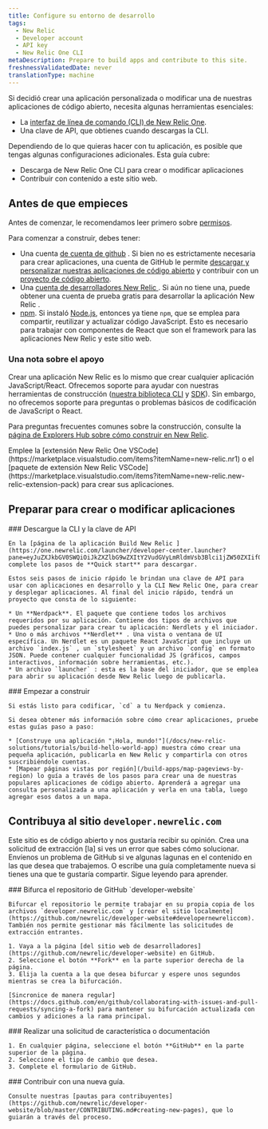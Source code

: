 ```yaml
---
title: Configure su entorno de desarrollo
tags:
  - New Relic
  - Developer account
  - API key
  - New Relic One CLI
metaDescription: Prepare to build apps and contribute to this site.
freshnessValidatedDate: never
translationType: machine
---
```


Si decidió crear una aplicación personalizada o modificar una de nuestras aplicaciones de código abierto, necesita algunas herramientas esenciales:

* La [interfaz de línea de comando (CLI) de New Relic One](https://one.newrelic.com/launcher/developer-center.launcher?pane=eyJuZXJkbGV0SWQiOiJkZXZlbG9wZXItY2VudGVyLmRldmVsb3Blci1jZW50ZXIifQ==).
* Una clave de API, que obtienes cuando descargas la CLI.

Dependiendo de lo que quieras hacer con tu aplicación, es posible que tengas algunas configuraciones adicionales. Esta guía cubre:

* Descarga de New Relic One CLI para crear o modificar aplicaciones
* Contribuir con contenido a este sitio web.

## Antes de que empieces

Antes de comenzar, le recomendamos leer primero sobre [permisos](/docs/new-relic-solutions/new-relic-one/build-nr-apps/permission-manage-apps).

Para comenzar a construir, debes tener:

* Una cuenta [de cuenta de github](https://github.com/) . Si bien no es estrictamente necesaria para crear aplicaciones, una cuenta de GitHub le permite [descargar y personalizar nuestras aplicaciones de código abierto](https://opensource.newrelic.com/explore-projects) y contribuir con un [proyecto de código abierto](https://opensource.newrelic.com/contributing/).
* Una [cuenta de desarrolladores New Relic ](https://newrelic.com/signup/?partner=Developer+Edition). Si aún no tiene una, puede obtener una cuenta de prueba gratis para desarrollar la aplicación New Relic .
* [npm](https://www.npmjs.com/get-npm). Si instaló [Node.js](https://nodejs.org/en/download/), entonces ya tiene `npm`, que se emplea para compartir, reutilizar y actualizar código JavaScript. Esto es necesario para trabajar con componentes de React que son el framework para las aplicaciones New Relic y este sitio web.

### Una nota sobre el apoyo

Crear una aplicación New Relic es lo mismo que crear cualquier aplicación JavaScript/React. Ofrecemos soporte para ayudar con nuestras herramientas de construcción ([nuestra biblioteca CLI](/explore-docs/nr1-cli) y [SDK](/explore-docs/intro-to-sdk)). Sin embargo, no ofrecemos soporte para preguntas o problemas básicos de codificación de JavaScript o React.

Para preguntas frecuentes comunes sobre la construcción, consulte la [página de Explorers Hub sobre cómo construir en New Relic](https://discuss.newrelic.com/c/build-on-new-relic).

<Callout variant="tip">
  Emplee la [extensión New Relic One VSCode](https://marketplace.visualstudio.com/items?itemName=new-relic.nr1) o el [paquete de extensión New Relic VSCode](https://marketplace.visualstudio.com/items?itemName=new-relic.new-relic-extension-pack) para crear sus aplicaciones.
</Callout>

## Preparar para crear o modificar aplicaciones

<Steps>
  <Step>
    ### Descargue la CLI y la clave de API

    En la [página de la aplicación Build New Relic ](https://one.newrelic.com/launcher/developer-center.launcher?pane=eyJuZXJkbGV0SWQiOiJkZXZlbG9wZXItY2VudGVyLmRldmVsb3Blci1jZW50ZXIifQ==), complete los pasos de **Quick start** para descargar.

    Estos seis pasos de inicio rápido le brindan una clave de API para usar con aplicaciones en desarrollo y la CLI New Relic One, para crear y desplegar aplicaciones. Al final del inicio rápido, tendrá un proyecto que consta de lo siguiente:

    * Un **Nerdpack**. El paquete que contiene todos los archivos requeridos por su aplicación. Contiene dos tipos de archivos que puedes personalizar para crear tu aplicación: Nerdlets y el iniciador.
    * Uno o más archivos **Nerdlet** . Una vista o ventana de UI específica. Un Nerdlet es un paquete React JavaScript que incluye un archivo `index.js` , un `stylesheet` y un archivo `config` en formato JSON. Puede contener cualquier funcionalidad JS (gráficos, campos interactivos, información sobre herramientas, etc.).
    * Un archivo `launcher` : esta es la base del iniciador, que se emplea para abrir su aplicación desde New Relic luego de publicarla.
  </Step>

  <Step>
    ### Empezar a construir

    Si estás listo para codificar, `cd` a tu Nerdpack y comienza.

    Si desea obtener más información sobre cómo crear aplicaciones, pruebe estas guías paso a paso:

    * [Construye una aplicación "¡Hola, mundo!"](/docs/new-relic-solutions/tutorials/build-hello-world-app) muestra cómo crear una pequeña aplicación, publicarla en New Relic y compartirla con otros suscribiéndole cuentas.
    * [Mapear páginas vistas por región](/build-apps/map-pageviews-by-region) lo guía a través de los pasos para crear una de nuestras populares aplicaciones de código abierto. Aprenderá a agregar una consulta personalizada a una aplicación y verla en una tabla, luego agregar esos datos a un mapa.
  </Step>
</Steps>

## Contribuya al sitio `developer.newrelic.com`

Este sitio es de código abierto y nos gustaría recibir su opinión. Crea una solicitud de extracción \[la] si ves un error que sabes cómo solucionar. Envíenos un problema de GitHub si ve algunas lagunas en el contenido en las que desea que trabajemos. O escribe una guía completamente nueva si tienes una que te gustaría compartir. Sigue leyendo para aprender.

<Steps>
  <Step>
    ### Bifurca el repositorio de GitHub `developer-website`

    Bifurcar el repositorio le permite trabajar en su propia copia de los archivos `developer.newrelic.com` y [crear el sitio localmente](https://github.com/newrelic/developer-website#developernewreliccom). También nos permite gestionar más fácilmente las solicitudes de extracción entrantes.

    1. Vaya a la página [del sitio web de desarrolladores](https://github.com/newrelic/developer-website) en GitHub.
    2. Seleccione el botón **Fork** en la parte superior derecha de la página.
    3. Elija la cuenta a la que desea bifurcar y espere unos segundos mientras se crea la bifurcación.

    [Sincronice de manera regular](https://docs.github.com/en/github/collaborating-with-issues-and-pull-requests/syncing-a-fork) para mantener su bifurcación actualizada con cambios y adiciones a la rama principal.
  </Step>

  <Step>
    ### Realizar una solicitud de característica o documentación

    1. En cualquier página, seleccione el botón **GitHub** en la parte superior de la página.
    2. Seleccione el tipo de cambio que desea.
    3. Complete el formulario de GitHub.
  </Step>

  <Step>
    ### Contribuir con una nueva guía.

    Consulte nuestras [pautas para contribuyentes](https://github.com/newrelic/developer-website/blob/master/CONTRIBUTING.md#creating-new-pages), que lo guiarán a través del proceso.
  </Step>
</Steps>